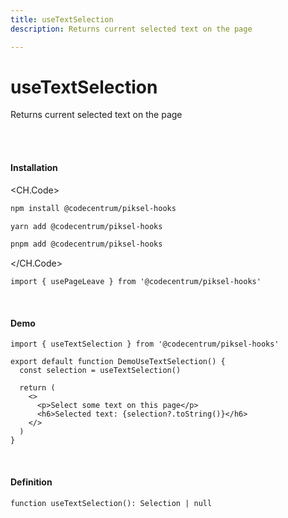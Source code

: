 ```yaml
---
title: useTextSelection
description: Returns current selected text on the page

---
```


# useTextSelection

Returns current selected text on the page


<br />
<br />

#### Installation

<CH.Code>
```bash npm
npm install @codecentrum/piksel-hooks
```

```bash yarn
yarn add @codecentrum/piksel-hooks
```

```bash pnpm
pnpm add @codecentrum/piksel-hooks
```

</CH.Code>

```tsx page.tsx
import { usePageLeave } from '@codecentrum/piksel-hooks'
```

<br />

#### Demo

<DemoUseTextSelection />

```tsx page.tsx
import { useTextSelection } from '@codecentrum/piksel-hooks'

export default function DemoUseTextSelection() {
  const selection = useTextSelection()

  return (
    <>
      <p>Select some text on this page</p>
      <h6>Selected text: {selection?.toString()}</h6>
    </>
  )
}
```

<br />

#### Definition

```tsx
function useTextSelection(): Selection | null
```
